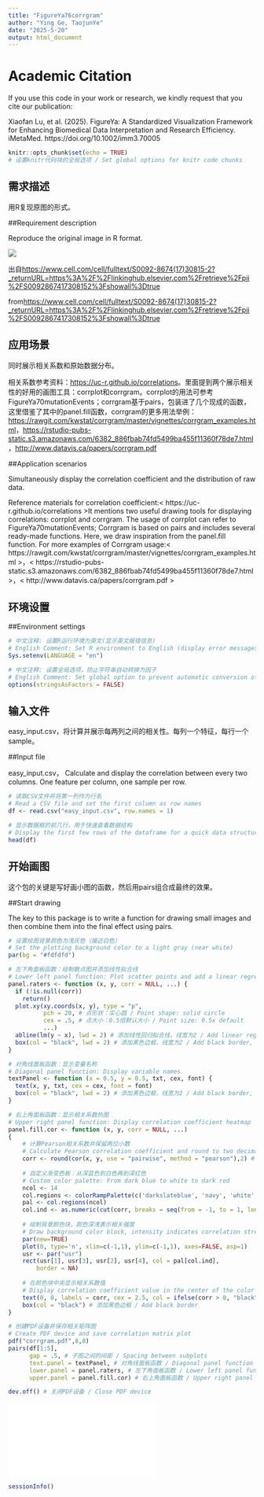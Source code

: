 ```yaml
---
title: "FigureYa76corrgram"
author: "Ying Ge, TaojunYe"
date: "2025-5-20"
output: html_document
---
```


# Academic Citation
If you use this code in your work or research, we kindly request that you cite our publication:

Xiaofan Lu, et al. (2025). FigureYa: A Standardized Visualization Framework for Enhancing Biomedical Data Interpretation and Research Efficiency. iMetaMed. https://doi.org/10.1002/imm3.70005

```r
knitr::opts_chunk$set(echo = TRUE)
# 设置knitr代码块的全局选项 / Set global options for knitr code chunks
```

## 需求描述

用R复现原图的形式。

##Requirement description

Reproduce the original image in R format.

![](example.png)

出自<https://www.cell.com/cell/fulltext/S0092-8674(17)30815-2?_returnURL=https%3A%2F%2Flinkinghub.elsevier.com%2Fretrieve%2Fpii%2FS0092867417308152%3Fshowall%3Dtrue>

from<https://www.cell.com/cell/fulltext/S0092-8674(17)30815-2?_returnURL=https%3A%2F%2Flinkinghub.elsevier.com%2Fretrieve%2Fpii%2FS0092867417308152%3Fshowall%3Dtrue>

## 应用场景

同时展示相关系数和原始数据分布。

相关系数参考资料：<https://uc-r.github.io/correlations>。里面提到两个展示相关性的好用的画图工具：corrplot和corrgram。corrplot的用法可参考FigureYa70mutationEvents；corrgram基于pairs，包装进了几个现成的函数，这里借鉴了其中的panel.fill函数，corrgram的更多用法举例：<https://rawgit.com/kwstat/corrgram/master/vignettes/corrgram_examples.html>，<https://rstudio-pubs-static.s3.amazonaws.com/6382_886fbab74fd5499ba455f11360f78de7.html>，<http://www.datavis.ca/papers/corrgram.pdf>

##Application scenarios

Simultaneously display the correlation coefficient and the distribution of raw data.

Reference materials for correlation coefficient:< https://uc-r.github.io/correlations >It mentions two useful drawing tools for displaying correlations: corrplot and corrgram. The usage of corrplot can refer to FigureYa70mutationEvents; Corrgram is based on pairs and includes several ready-made functions. Here, we draw inspiration from the panel.fill function. For more examples of Corrgram usage:< https://rawgit.com/kwstat/corrgram/master/vignettes/corrgram_examples.html >，< https://rstudio-pubs-static.s3.amazonaws.com/6382_886fbab74fd5499ba455f11360f78de7.html >，< http://www.datavis.ca/papers/corrgram.pdf >

## 环境设置

##Environment settings

```r
# 中文注释: 设置R运行环境为英文(显示英文报错信息)
# English Comment: Set R environment to English (display error messages in English)
Sys.setenv(LANGUAGE = "en") 

# 中文注释: 设置全局选项，防止字符串自动转换为因子
# English Comment: Set global option to prevent automatic conversion of strings to factors
options(stringsAsFactors = FALSE)
```

## 输入文件

easy_input.csv，将计算并展示每两列之间的相关性。每列一个特征，每行一个sample。

##Input file

easy_input.csv， Calculate and display the correlation between every two columns. One feature per column, one sample per row.

```r
# 读取CSV文件并将第一列作为行名
# Read a CSV file and set the first column as row names
df <- read.csv("easy_input.csv", row.names = 1)

# 显示数据框的前几行，用于快速查看数据结构
# Display the first few rows of the dataframe for a quick data structure overview
head(df)
```

## 开始画图

这个包的关键是写好画小图的函数，然后用pairs组合成最终的效果。

##Start drawing

The key to this package is to write a function for drawing small images and then combine them into the final effect using pairs.

```r
# 设置绘图背景颜色为浅灰色（接近白色）
# Set the plotting background color to a light gray (near white)
par(bg = "#fdfdfd")

# 左下角面板函数：绘制散点图并添加线性拟合线
# Lower left panel function: Plot scatter points and add a linear regression line
panel.raters <- function (x, y, corr = NULL, ...) {
  if (!is.null(corr)) 
    return()
  plot.xy(xy.coords(x, y), type = "p", 
          pch = 20, # 点形状：实心圆 / Point shape: solid circle
          cex = .5, # 点大小：0.5倍默认大小 / Point size: 0.5x default
          ...)
  abline(lm(y ~ x), lwd = 2) # 添加线性回归拟合线，线宽为2 / Add linear regression line, line width 2
  box(col = "black", lwd = 2) # 添加黑色边框，线宽为2 / Add black border, line width 2
}

# 对角线面板函数：显示变量名称
# Diagonal panel function: Display variable names
textPanel <- function (x = 0.5, y = 0.5, txt, cex, font) {
  text(x, y, txt, cex = cex, font = font)
  box(col = "black", lwd = 2) # 添加黑色边框，线宽为2 / Add black border, line width 2
}

# 右上角面板函数：显示相关系数热图
# Upper right panel function: Display correlation coefficient heatmap
panel.fill.cor <- function (x, y, corr = NULL, ...) 
{
    # 计算Pearson相关系数并保留两位小数
    # Calculate Pearson correlation coefficient and round to two decimal places
    corr <- round(cor(x, y, use = "pairwise", method = "pearson"),2) # Can be changed to "kendall" or "spearman"
    
    # 自定义渐变色板：从深蓝色到白色再到深红色
    # Custom color palette: From dark blue to white to dark red
    ncol <- 14
    col.regions <- colorRampPalette(c('darkslateblue', 'navy', 'white', 'firebrick3', 'red'))
    pal <- col.regions(ncol)
    col.ind <- as.numeric(cut(corr, breaks = seq(from = -1, to = 1, length.out = ncol + 1), include.lowest = TRUE))
    
    # 绘制背景颜色块，颜色深浅表示相关强度
    # Draw background color block, intensity indicates correlation strength
    par(new=TRUE)
    plot(0, type='n', xlim=c(-1,1), ylim=c(-1,1), axes=FALSE, asp=1)
    usr <- par("usr")
    rect(usr[1], usr[3], usr[2], usr[4], col = pal[col.ind], 
        border = NA)
    
    # 在颜色块中央显示相关系数值
    # Display correlation coefficient value in the center of the color block
    text(0, 0, labels = corr, cex = 2.5, col = ifelse(corr > 0, "black", "white"))
    box(col = "black") # 添加黑色边框 / Add black border
}

# 创建PDF设备并保存相关矩阵图
# Create PDF device and save correlation matrix plot
pdf("corrgram.pdf",8,8)
pairs(df[1:5], 
      gap = .5, # 子图之间的间距 / Spacing between subplots
      text.panel = textPanel, # 对角线面板函数 / Diagonal panel function
      lower.panel = panel.raters, # 左下角面板函数 / Lower left panel function
      upper.panel = panel.fill.cor) # 右上角面板函数 / Upper right panel function

dev.off() # 关闭PDF设备 / Close PDF device
```

![](corrgram.pdf)

```r
sessionInfo()
```